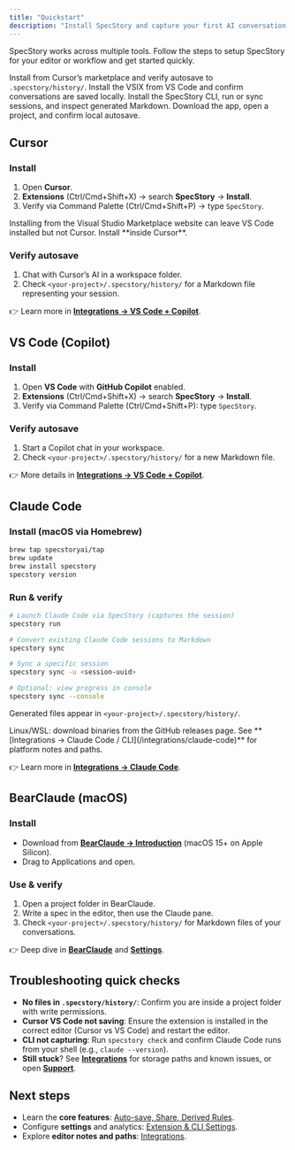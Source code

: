 ```yaml
---
title: "Quickstart"
description: "Install SpecStory and capture your first AI conversation in minutes."
---
```


SpecStory works across multiple tools. Follow the steps to setup SpecStory for your editor or workflow and get started quickly.

<CardGroup cols={2}>
  <Card title="Cursor" icon="laptop" href="#cursor">
    Install from Cursor’s marketplace and verify autosave to <code>.specstory/history/</code>.
  </Card>
  <Card title="VS Code + Copilot" icon="code" href="#vs-code-copilot">
    Install the VSIX from VS Code and confirm conversations are saved locally.
  </Card>
  <Card title="Claude Code / CLI" icon="terminal" href="#claude-code">
    Install the SpecStory CLI, run or sync sessions, and inspect generated Markdown.
  </Card>
  <Card title="BearClaude (macOS)" icon="bear" href="#bearclaude-macos">
    Download the app, open a project, and confirm local autosave.
  </Card>
</CardGroup>



## Cursor

### Install

1. Open **Cursor**.
2. **Extensions** (Ctrl/Cmd+Shift+X) → search **SpecStory** → **Install**.
3. Verify via Command Palette (Ctrl/Cmd+Shift+P) → type `SpecStory`.

<Warning>
Installing from the Visual Studio Marketplace website can leave VS Code installed but not Cursor. Install **inside Cursor**.
</Warning>

### Verify autosave

1. Chat with Cursor’s AI in a workspace folder.
2. Check `<your-project>/.specstory/history/` for a Markdown file representing your session.

👉 Learn more in **[Integrations → VS Code + Copilot](/integrations/cursor)**.


## VS Code (Copilot)

### Install

1. Open **VS Code** with **GitHub Copilot** enabled.
2. **Extensions** (Ctrl/Cmd+Shift+X) → search **SpecStory** → **Install**.
3. Verify via Command Palette (Ctrl/Cmd+Shift+P): type `SpecStory`.

### Verify autosave

1. Start a Copilot chat in your workspace.
2. Check `<your-project>/.specstory/history/` for a new Markdown file.

👉 More details in **[Integrations → VS Code + Copilot](/integrations/vscode)**.

## Claude Code

### Install (macOS via Homebrew)

```bash
brew tap specstoryai/tap
brew update
brew install specstory
specstory version
```

### Run & verify

```bash
# Launch Claude Code via SpecStory (captures the session)
specstory run

# Convert existing Claude Code sessions to Markdown
specstory sync

# Sync a specific session
specstory sync -u <session-uuid>

# Optional: view progress in console
specstory sync --console
```

Generated files appear in `<your-project>/.specstory/history/`.

<Tip>
Linux/WSL: download binaries from the GitHub releases page. See **[Integrations → Claude Code / CLI](/integrations/claude-code)** for platform notes and paths.
</Tip>

👉 Learn more in **[Integrations → Claude Code](/integrations/claude-code)**.

## BearClaude (macOS)

### Install

* Download from **[BearClaude → Introduction](/bearclaude/introduction)** (macOS 15+ on Apple Silicon).
* Drag to Applications and open.

### Use & verify

1. Open a project folder in BearClaude.
2. Write a spec in the editor, then use the Claude pane.
3. Check `<your-project>/.specstory/history/` for Markdown files of your conversations.

👉 Deep dive in **[BearClaude](/bearclaude/overview)** and **[Settings](/bearclaude/settings)**.

## Troubleshooting quick checks

* **No files in `.specstory/history/`**: Confirm you are inside a project folder with write permissions.
* **Cursor VS Code not saving**: Ensure the extension is installed in the correct editor (Cursor vs VS Code) and restart the editor.
* **CLI not capturing**: Run `specstory check` and confirm Claude Code runs from your shell (e.g., `claude --version`).
* **Still stuck**? See **[Integrations](/integrations)** for storage paths and known issues, or open **[Support](/support)**.



## Next steps

* Learn the **core features**: [Auto-save, Share, Derived Rules](/features).
* Configure **settings** and analytics: [Extension & CLI Settings](/specstory/settings).
* Explore **editor notes and paths**: [Integrations](/integrations).
